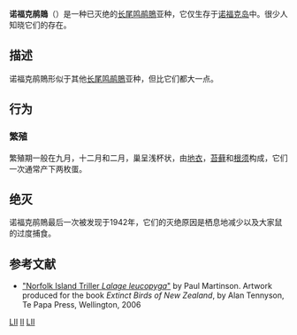{{noteTA
|G1=unit
}}
{{subspeciesbox
| image = Lalage leucopyga leucopyga.jpg
| image_caption = Illustration by [[Henrik_Gronvold|Henrik Gronvold]]
| status = EX
| status_system = EPBC
| genus = Lalage
| species = leucopyga
| species_link = Long-tailed triller
| subspecies = leucopyga
| authority = ([[John_Gould|Gould]], 1838)
| synonyms =
}}

'''诺福克鹃鵙'''（{{lang-en|Lalage leucopyga leucopyga}}）是一种已灭绝的[[长尾鸣鹃鵙|长尾鸣鹃鵙]]亚种，它仅生存于[[诺福克岛|诺福克岛]]中。很少人知晓它们的存在。
==描述==
诺福克鹃鵙形似于其他[[长尾鸣鹃鵙|长尾鸣鹃鵙]]亚种，但比它们都大一点。
==行为==
===繁殖===
繁殖期一般在九月，十二月和二月，巢呈浅杯状，由[[地衣|地衣]]，[[苔藓|苔藓]]和[[根须|根须]]构成，它们一次通常产下两枚蛋。
==绝灭==
诺福克鹃鵙最后一次被发现于1942年，它们的灭绝原因是栖息地减少以及大家鼠的过度捕食。
==参考文献==
*[http://collections.tepapa.govt.nz/objectdetails.aspx?oid=710967 "Norfolk Island Triller ''Lalage leucopyga''"]{{Wayback|url=http://collections.tepapa.govt.nz/objectdetails.aspx?oid=710967 |date=20121017221008 }} by Paul Martinson. Artwork produced for the book ''Extinct Birds of New Zealand'', by Alan Tennyson, Te Papa Press, Wellington, 2006
{{Taxonbar|from=Q7051128}}

[[Category:EPBC法案绝灭生物群|LII]]
[[Category:鸣鹃鵙属|II]]
[[Category:已灭绝鸟类|LII]]


{{Passeriformes-stub}}